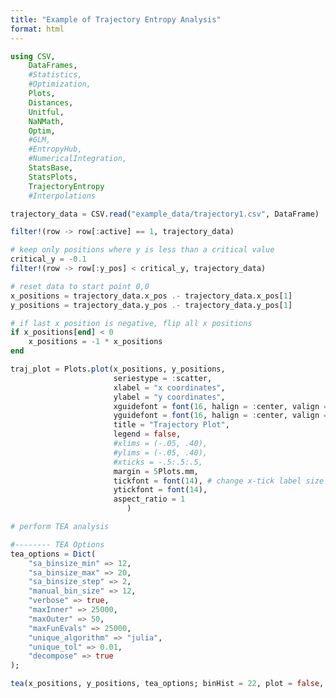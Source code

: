 ```yaml
---
title: "Example of Trajectory Entropy Analysis"
format: html
---
```


```julia
using CSV, 
    DataFrames, 
    #Statistics, 
    #Optimization, 
    Plots, 
    Distances, 
    Unitful,
    NaNMath,
    Optim,
    #GLM,
    #EntropyHub,
    #NumericalIntegration,
    StatsBase,
    StatsPlots,
    TrajectoryEntropy
    #Interpolations
```

```julia
trajectory_data = CSV.read("example_data/trajectory1.csv", DataFrame)
```


```julia
filter!(row -> row[:active] == 1, trajectory_data)
```


```julia
# keep only positions where y is less than a critical value
critical_y = -0.1
filter!(row -> row[:y_pos] < critical_y, trajectory_data)

# reset data to start point 0,0
x_positions = trajectory_data.x_pos .- trajectory_data.x_pos[1]
y_positions = trajectory_data.y_pos .- trajectory_data.y_pos[1]

# if last x position is negative, flip all x positions
if x_positions[end] < 0
    x_positions = -1 * x_positions
end
```


```julia
traj_plot = Plots.plot(x_positions, y_positions,
                       seriestype = :scatter, 
                       xlabel = "x coordinates", 
                       ylabel = "y coordinates", 
                       xguidefont = font(16, halign = :center, valign = :center, color = :black, rotation = 0), 
                       yguidefont = font(16, halign = :center, valign = :center, color = :black, rotation = 0), 
                       title = "Trajectory Plot", 
                       legend = false, 
                       #xlims = (-.05, .40),
                       #ylims = (-.05, .40), 
                       #xticks = -.5:.5:.5,
                       margin = 5Plots.mm,
                       tickfont = font(14), # change x-tick label size
                       ytickfont = font(14),
                       aspect_ratio = 1 
                          )
```


```julia
# perform TEA analysis

#-------- TEA Options
tea_options = Dict(
    "sa_binsize_min" => 12,
    "sa_binsize_max" => 20,
    "sa_binsize_step" => 2,
    "manual_bin_size" => 12,
    "verbose" => true,
    "maxInner" => 25000,
    "maxOuter" => 50,
    "maxFunEvals" => 25000,
    "unique_algorithm" => "julia",
    "unique_tol" => 0.01,
    "decompose" => true
);
```


```julia
tea(x_positions, y_positions, tea_options; binHist = 22, plot = false, verbose = true, decompose = true)
```